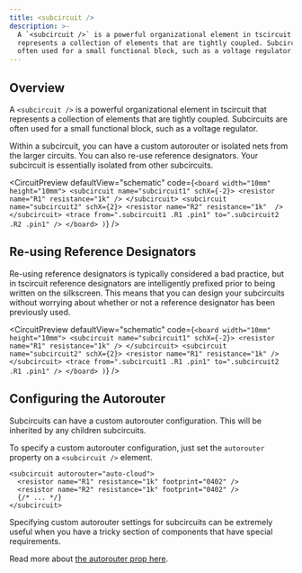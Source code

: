 ```yaml
---
title: <subcircuit />
description: >-
  A `<subcircuit />` is a powerful organizational element in tscircuit that
  represents a collection of elements that are tightly coupled. Subcircuits are
  often used for a small functional block, such as a voltage regulator.
---
```


## Overview

A `<subcircuit />` is a powerful organizational element in tscircuit that
represents a collection of elements that are tightly coupled. Subcircuits are
often used for a small functional block, such as a voltage regulator.

Within a subcircuit, you can have a custom autorouter or isolated nets from the
larger circuits. You can also re-use reference designators. Your subcircuit is
essentially isolated from other subcircuits.


<CircuitPreview
  defaultView="schematic"
  code={`
    <board width="10mm" height="10mm">
      <subcircuit name="subcircuit1" schX={-2}>
        <resistor name="R1" resistance="1k" />
      </subcircuit>
      <subcircuit name="subcircuit2" schX={2}>
        <resistor name="R2" resistance="1k"  />
      </subcircuit>
      <trace from=".subcircuit1 .R1 .pin1" to=".subcircuit2 .R2 .pin1" />
    </board>
  )
  `}
/>

## Re-using Reference Designators

Re-using reference designators is typically considered a bad practice, but in
tscircuit reference designators are intelligently prefixed prior to being
written on the silkscreen. This means that you can design your subcircuits
without worrying about whether or not a reference designator has been previously
used.

<CircuitPreview
  defaultView="schematic"
  code={`
    <board width="10mm" height="10mm">
      <subcircuit name="subcircuit1" schX={-2}>
        <resistor name="R1" resistance="1k" />
      </subcircuit>
      <subcircuit name="subcircuit2" schX={2}>
        <resistor name="R1" resistance="1k" />
      </subcircuit>
      <trace from=".subcircuit1 .R1 .pin1" to=".subcircuit2 .R1 .pin1" />
    </board>
  )
  `}
/>

## Configuring the Autorouter

Subcircuits can have a custom autorouter configuration. This will be inherited
by any children subcircuits.

To specify a custom autorouter configuration, just set the `autorouter` property
on a `<subcircuit />` element.

```tsx
<subcircuit autorouter="auto-cloud">
  <resistor name="R1" resistance="1k" footprint="0402" />
  <resistor name="R2" resistance="1k" footprint="0402" />
  {/* ... */}
</subcircuit>
```

Specifying custom autorouter settings for subcircuits can be extremely useful
when you have a tricky section of components that have special requirements.

Read more about [the autorouter prop here](./board.mdx#setting-the-autorouter).


